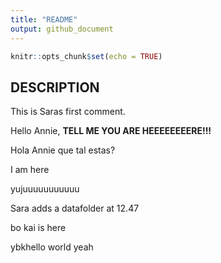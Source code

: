 ```yaml
---
title: "README"
output: github_document
---
```


```r
knitr::opts_chunk$set(echo = TRUE)
```

## DESCRIPTION
This is Saras first comment.

Hello Annie, **TELL ME YOU ARE HEEEEEEEERE!!!**

Hola Annie que tal estas?

I am here 

yujuuuuuuuuuuu

Sara adds a datafolder at 12.47\

bo kai is here

ybkhello world
yeah
